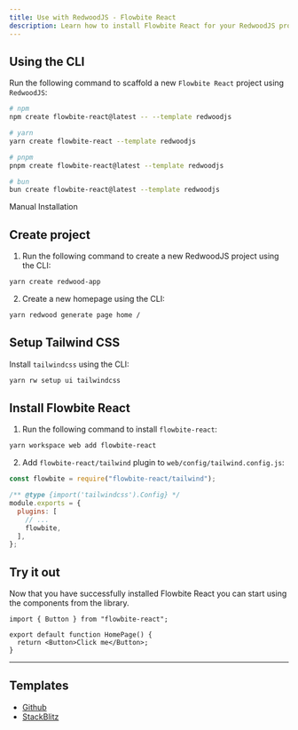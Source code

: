 ```yaml
---
title: Use with RedwoodJS - Flowbite React
description: Learn how to install Flowbite React for your RedwoodJS project and start developing modern full-stack web applications
---
```


## Using the CLI

Run the following command to scaffold a new `Flowbite React` project using `RedwoodJS`:

```bash
# npm
npm create flowbite-react@latest -- --template redwoodjs

# yarn
yarn create flowbite-react --template redwoodjs

# pnpm
pnpm create flowbite-react@latest --template redwoodjs

# bun
bun create flowbite-react@latest --template redwoodjs
```

<TextDivider>Manual Installation</TextDivider>

## Create project

1. Run the following command to create a new RedwoodJS project using the CLI:

```bash
yarn create redwood-app
```

2. Create a new homepage using the CLI:

```bash
yarn redwood generate page home /
```

## Setup Tailwind CSS

Install `tailwindcss` using the CLI:

```bash
yarn rw setup ui tailwindcss
```

## Install Flowbite React

1. Run the following command to install `flowbite-react`:

```bash
yarn workspace web add flowbite-react
```

2. Add `flowbite-react/tailwind` plugin to `web/config/tailwind.config.js`:

```js {1,7}
const flowbite = require("flowbite-react/tailwind");

/** @type {import('tailwindcss').Config} */
module.exports = {
  plugins: [
    // ...
    flowbite,
  ],
};
```

## Try it out

Now that you have successfully installed Flowbite React you can start using the components from the library.

```tsx
import { Button } from "flowbite-react";

export default function HomePage() {
  return <Button>Click me</Button>;
}
```

<hr />

## Templates

- [Github](https://github.com/themesberg/flowbite-react-template-redwoodjs)
- [StackBlitz](https://stackblitz.com/edit/flowbite-react-template-redwoodjs)
